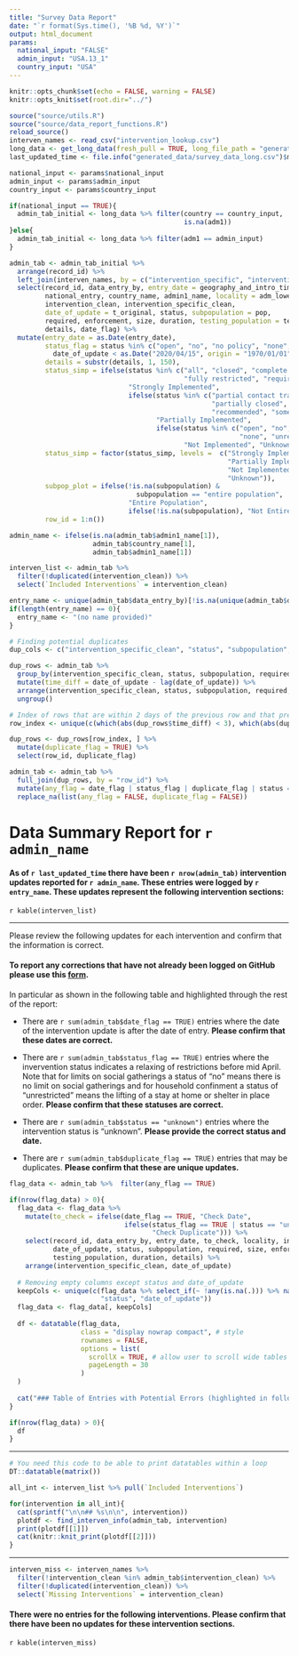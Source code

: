 ```yaml
---
title: "Survey Data Report"
date: "`r format(Sys.time(), '%B %d, %Y')`"
output: html_document
params:
  national_input: "FALSE"
  admin_input: "USA.13_1"
  country_input: "USA"
---
```


```r
knitr::opts_chunk$set(echo = FALSE, warning = FALSE)
knitr::opts_knit$set(root.dir="../")

```


```r
source("source/utils.R")
source("source/data_report_functions.R")
reload_source()
interven_names <- read_csv("intervention_lookup.csv")
long_data <- get_long_data(fresh_pull = TRUE, long_file_path = "generated_data/survey_data_long.csv", remove_names=TRUE)
last_updated_time <- file.info("generated_data/survey_data_long.csv")$mtime
```


```r

national_input <- params$national_input
admin_input <- params$admin_input
country_input <- params$country_input

if(national_input == TRUE){
  admin_tab_initial <- long_data %>% filter(country == country_input,
                                            is.na(adm1))
}else{
  admin_tab_initial <- long_data %>% filter(adm1 == admin_input)
}

admin_tab <- admin_tab_initial %>% 
  arrange(record_id) %>%
  left_join(interven_names, by = c("intervention_specific", "intervention")) %>%
  select(record_id, data_entry_by, entry_date = geography_and_intro_timestamp,
         national_entry, country_name, admin1_name, locality = adm_lowest,
         intervention_clean, intervention_specific_clean,
         date_of_update = t_original, status, subpopulation = pop,
         required, enforcement, size, duration, testing_population = test_pop,
         details, date_flag) %>%
  mutate(entry_date = as.Date(entry_date),
         status_flag = status %in% c("open", "no", "no policy", "none", "unrestricted") &
           date_of_update < as.Date("2020/04/15", origin = "1970/01/01"),
         details = substr(details, 1, 150),
         status_simp = ifelse(status %in% c("all", "closed", "complete contact tracing",
                                            "fully restricted", "required", "yes"),
                              "Strongly Implemented",
                              ifelse(status %in% c("partial contact tracing",
                                                   "partially closed", "partially restricted",
                                                   "recommended", "some"),
                                     "Partially Implemented",
                                     ifelse(status %in% c("open", "no", "no policy",
                                                          "none", "unrestricted"),
                                            "Not Implemented", "Unknown"))),
         status_simp = factor(status_simp, levels =  c("Strongly Implemented",
                                                       "Partially Implemented",
                                                       "Not Implemented",
                                                       "Unknown")),
         subpop_plot = ifelse(!is.na(subpopulation) &
                                subpopulation == "entire population", 
                              "Entire Population",
                              ifelse(!is.na(subpopulation), "Not Entire Population", "NA")),
         row_id = 1:n())

admin_name <- ifelse(is.na(admin_tab$admin1_name[1]),
                     admin_tab$country_name[1],
                     admin_tab$admin1_name[1])

interven_list <- admin_tab %>%
  filter(!duplicated(intervention_clean)) %>%
  select(`Included Interventions` = intervention_clean)

entry_name <- unique(admin_tab$data_entry_by)[!is.na(unique(admin_tab$data_entry_by))]
if(length(entry_name) == 0){
  entry_name <- "(no name provided)"
}

```

```r

# Finding potential duplicates
dup_cols <- c("intervention_specific_clean", "status", "subpopulation", "required")

dup_rows <- admin_tab %>%
  group_by(intervention_specific_clean, status, subpopulation, required) %>%
  mutate(time_diff = date_of_update - lag(date_of_update)) %>%
  arrange(intervention_specific_clean, status, subpopulation, required, date_of_update) %>%
  ungroup()

# Index of rows that are within 2 days of the previous row and that previous row
row_index <- unique(c(which(abs(dup_rows$time_diff) < 3), which(abs(dup_rows$time_diff) < 3) - 1))

dup_rows <- dup_rows[row_index, ] %>%
  mutate(duplicate_flag = TRUE) %>% 
  select(row_id, duplicate_flag)

admin_tab <- admin_tab %>%
  full_join(dup_rows, by = "row_id") %>%
  mutate(any_flag = date_flag | status_flag | duplicate_flag | status == "unknown") %>%
  replace_na(list(any_flag = FALSE, duplicate_flag = FALSE))
```



# Data Summary Report for `r admin_name`

#### As of `r last_updated_time` there have been `r nrow(admin_tab)` intervention updates reported for `r admin_name`. These entries were logged by `r entry_name`. These updates represent the following intervention sections:

`r kable(interven_list)`


***

Please review the following updates for each intervention and confirm that the information is correct.

#### To report any corrections that have not already been logged on GitHub please use this [form](https://forms.gle/S4JEgrxjy4YKPBMo8).

In particular as shown in the following table and highlighted through the rest of the report:

* There are `r sum(admin_tab$date_flag == TRUE)` entries where the date of the intervention update is after the date of entry. **Please confirm that these dates are correct.**
    
* There are `r sum(admin_tab$status_flag == TRUE)` entries where the invervention status indicates a relaxing of restrictions before mid April. Note that for limits on social gatherings a status of "no" means there is no limit on social gatherings and for household confinment a status of "unrestricted" means the lifting of a stay at home or shelter in place order. **Please confirm that these statuses are correct.**

* There are `r sum(admin_tab$status == "unknown")` entries where the intervention status is "unknown". **Please provide the correct status and date.**

* There are `r sum(admin_tab$duplicate_flag == TRUE)` entries that may be duplicates. **Please confirm that these are unique updates.**


```r
flag_data <- admin_tab %>%  filter(any_flag == TRUE)

if(nrow(flag_data) > 0){
  flag_data <- flag_data %>%
    mutate(to_check = ifelse(date_flag == TRUE, "Check Date",
                             ifelse(status_flag == TRUE | status == "unknown", "Check Status",
                                    "Check Duplicate"))) %>%
    select(record_id, data_entry_by, entry_date, to_check, locality, intervention_specific_clean,
           date_of_update, status, subpopulation, required, size, enforcement,
           testing_population, duration, details) %>%
    arrange(intervention_specific_clean, date_of_update)
  
  # Removing empty columns except status and date_of_update
  keepCols <- unique(c(flag_data %>% select_if(~ !any(is.na(.))) %>% names(),
                       "status", "date_of_update"))
  flag_data <- flag_data[, keepCols]
  
  df <- datatable(flag_data,
                  class = "display nowrap compact", # style
                  rownames = FALSE,
                  options = list(
                    scrollX = TRUE, # allow user to scroll wide tables horizontally
                    pageLength = 30
                  )
  )
  
  cat("### Table of Entries with Potential Errors (highlighted in following tables)")
}
```

```r
if(nrow(flag_data) > 0){
  df
}
```


***

```r
# You need this code to be able to print datatables within a loop
DT::datatable(matrix())
```


```r

all_int <- interven_list %>% pull(`Included Interventions`)

for(intervention in all_int){
  cat(sprintf("\n\n## %s\n\n", intervention))
  plotdf <- find_interven_info(admin_tab, intervention)
  print(plotdf[[1]])
  cat(knitr::knit_print(plotdf[[2]]))
}
```



***

```r
interven_miss <- interven_names %>%
  filter(!intervention_clean %in% admin_tab$intervention_clean) %>%
  filter(!duplicated(intervention_clean)) %>%
  select(`Missing Interventions` = intervention_clean)
```

#### There were no entries for the following interventions. **Please confirm that there have been no updates for these intervention sections.**

`r kable(interven_miss)`




